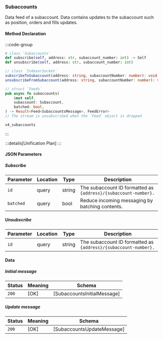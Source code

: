 ### Subaccounts

Data feed of a subaccount. Data contains updates to the subaccount such as position, orders and fills updates.

#### Method Declaration

:::code-group

```python [Python]
# class `Subaccounts`
def subscribe(self, address: str, subaccount_number: int) -> Self
def unsubscribe(self, address: str, subaccount_number: int)
```

```typescript [TypeScript]
// class `IndexerSocket`
subscribeToSubaccount(address: string, subaccountNumber: number): void
unsubscribeFromSubaccount(address: string, subaccountNumber: number): void
```

```rust [Rust]
// struct `Feeds`
pub async fn subaccounts(
    &mut self,
    subaccount: Subaccount,
    batched: bool,
) -> Result<Feed<SubaccountsMessage>, FeedError>
// The stream is unsubscribed when the `Feed` object is dropped
```

```url [Channel]
v4_subaccounts
```

:::

:::details[Unification Plan]
:::

#### JSON Parameters

##### Subscribe

| Parameter           | Location | Type               | Description                                                           |
| ------------------- | -------- | ------------------ | --------------------------------------------------------------------- |
| `id`                | query    | string             | The subaccount ID formatted as `{address}/{subaccount-number}.` |
| `batched`           | query    | bool               | Reduce incoming messaging by batching contents. |

##### Unsubscribe

| Parameter           | Location | Type               | Description                                                           |
| ------------------- | -------- | ------------------ | --------------------------------------------------------------------- |
| `id`                | query    | string             | The subaccount ID formatted as `{address}/{subaccount-number}.`       |

#### Data

##### Initial message

| Status | Meaning     | Schema                          |
| ------ | ----------- | ------------------------------- |
| `200`  | [OK]        | [SubaccountsInitialMessage]     |

##### Update message

| Status | Meaning     | Schema                          |
| ------ | ----------- | ------------------------------- |
| `200`  | [OK]        | [SubaccountsUpdateMessage]      |

[address]: /types/address
[subaccount-number]: /types/subaccount_number
